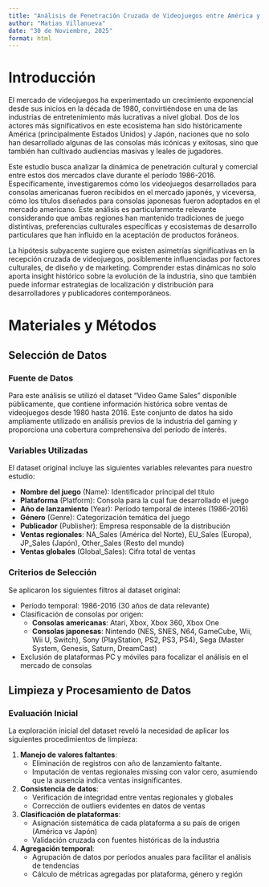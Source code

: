 ```yaml
---
title: "Análisis de Penetración Cruzada de Videojuegos entre América y Japón (1986-2016)"
author: "Matias Villanueva"
date: "30 de Noviembre, 2025"
format: html
---
```


# Introducción

El mercado de videojuegos ha experimentado un crecimiento exponencial desde sus inicios en la década de 1980, convirtiéndose en una de las industrias de entretenimiento más lucrativas a nivel global. Dos de los actores más significativos en este ecosistema han sido históricamente América (principalmente Estados Unidos) y Japón, naciones que no solo han desarrollado algunas de las consolas más icónicas y exitosas, sino que también han cultivado audiencias masivas y leales de jugadores.

Este estudio busca analizar la dinámica de penetración cultural y comercial entre estos dos mercados clave durante el período 1986-2016. Específicamente, investigaremos cómo los videojuegos desarrollados para consolas americanas fueron recibidos en el mercado japonés, y viceversa, cómo los títulos diseñados para consolas japonesas fueron adoptados en el mercado americano. Este análisis es particularmente relevante considerando que ambas regiones han mantenido tradiciones de juego distintivas, preferencias culturales específicas y ecosistemas de desarrollo particulares que han influido en la aceptación de productos foráneos.

La hipótesis subyacente sugiere que existen asimetrías significativas en la recepción cruzada de videojuegos, posiblemente influenciadas por factores culturales, de diseño y de marketing. Comprender estas dinámicas no solo aporta insight histórico sobre la evolución de la industria, sino que también puede informar estrategias de localización y distribución para desarrolladores y publicadores contemporáneos.

# Materiales y Métodos

## Selección de Datos

### Fuente de Datos
Para este análisis se utilizó el dataset "Video Game Sales" disponible públicamente, que contiene información histórica sobre ventas de videojuegos desde 1980 hasta 2016. Este conjunto de datos ha sido ampliamente utilizado en análisis previos de la industria del gaming y proporciona una cobertura comprehensiva del período de interés.

### Variables Utilizadas
El dataset original incluye las siguientes variables relevantes para nuestro estudio:

- **Nombre del juego** (Name): Identificador principal del título
- **Plataforma** (Platform): Consola para la cual fue desarrollado el juego
- **Año de lanzamiento** (Year): Período temporal de interés (1986-2016)
- **Género** (Genre): Categorización temática del juego
- **Publicador** (Publisher): Empresa responsable de la distribución
- **Ventas regionales**: NA_Sales (América del Norte), EU_Sales (Europa), JP_Sales (Japón), Other_Sales (Resto del mundo)
- **Ventas globales** (Global_Sales): Cifra total de ventas

### Criterios de Selección
Se aplicaron los siguientes filtros al dataset original:

- Período temporal: 1986-2016 (30 años de data relevante)
- Clasificación de consolas por origen:
  * **Consolas americanas**: Atari, Xbox, Xbox 360, Xbox One
  * **Consolas japonesas**: Nintendo (NES, SNES, N64, GameCube, Wii, Wii U, Switch), Sony (PlayStation, PS2, PS3, PS4), Sega (Master System, Genesis, Saturn, DreamCast)
- Exclusión de plataformas PC y móviles para focalizar el análisis en el mercado de consolas

## Limpieza y Procesamiento de Datos

### Evaluación Inicial
La exploración inicial del dataset reveló la necesidad de aplicar los siguientes procedimientos de limpieza:

1. **Manejo de valores faltantes**:
   - Eliminación de registros con año de lanzamiento faltante.
   - Imputación de ventas regionales missing con valor cero, asumiendo que la ausencia indica ventas insignificantes.

2. **Consistencia de datos**:
   - Verificación de integridad entre ventas regionales y globales
   - Corrección de outliers evidentes en datos de ventas

3. **Clasificación de plataformas**:
   - Asignación sistemática de cada plataforma a su país de origen (América vs Japón)
   - Validación cruzada con fuentes históricas de la industria

4. **Agregación temporal**:
   - Agrupación de datos por períodos anuales para facilitar el análisis de tendencias
   - Cálculo de métricas agregadas por plataforma, género y región